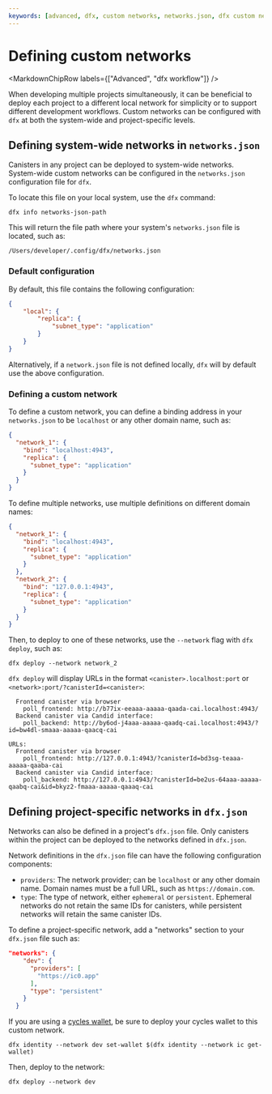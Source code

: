 ```yaml
---
keywords: [advanced, dfx, custom networks, networks.json, dfx custom network, networks-json, system-wide network, project-specific network]
---
```



# Defining custom networks

<MarkdownChipRow labels={["Advanced", "dfx workflow"]} />

When developing multiple projects simultaneously, it can be beneficial to deploy each project to a different local network for simplicity or to support different development workflows. Custom networks can be configured with `dfx` at both the system-wide and project-specific levels.

## Defining system-wide networks in `networks.json`

Canisters in any project can be deployed to system-wide networks. System-wide custom networks can be configured in the `networks.json` configuration file for `dfx`.

To locate this file on your local system, use the `dfx` command:

```
dfx info networks-json-path
```

This will return the file path where your system's `networks.json` file is located, such as:

```
/Users/developer/.config/dfx/networks.json
```

### Default configuration

By default, this file contains the following configuration:

```json
{
    "local": {
        "replica": {
            "subnet_type": "application"
        }
    }
}
```

Alternatively, if a `network.json` file is not defined locally, `dfx` will by default use the above configuration.

### Defining a custom network

To define a custom network, you can define a binding address in your `networks.json` to be `localhost` or any other domain name, such as:

```json
{
  "network_1": {
    "bind": "localhost:4943",
    "replica": {
      "subnet_type": "application"
    }
  }
}
```

To define multiple networks, use multiple definitions on different domain names:

```json
{
  "network_1": {
    "bind": "localhost:4943",
    "replica": {
      "subnet_type": "application"
    }
  },
  "network_2": {
    "bind": "127.0.0.1:4943",
    "replica": {
      "subnet_type": "application"
    }
  }
}
```

Then, to deploy to one of these networks, use the `--network` flag with `dfx deploy`, such as:

```
dfx deploy --network network_2
```

`dfx deploy` will display URLs in the format `<canister>.localhost:port` or `<network>:port/?canisterId=<canister>`:

```
  Frontend canister via browser
    poll_frontend: http://b77ix-eeaaa-aaaaa-qaada-cai.localhost:4943/
  Backend canister via Candid interface:
    poll_backend: http://by6od-j4aaa-aaaaa-qaadq-cai.localhost:4943/?id=bw4dl-smaaa-aaaaa-qaacq-cai
```

```
URLs:
  Frontend canister via browser
    poll_frontend: http://127.0.0.1:4943/?canisterId=bd3sg-teaaa-aaaaa-qaaba-cai
  Backend canister via Candid interface:
    poll_backend: http://127.0.0.1:4943/?canisterId=be2us-64aaa-aaaaa-qaabq-cai&id=bkyz2-fmaaa-aaaaa-qaaaq-cai
```

## Defining project-specific networks in `dfx.json`

Networks can also be defined in a project's `dfx.json` file. Only canisters within the project can be deployed to the networks defined in `dfx.json`.

Network definitions in the `dfx.json` file can have the following configuration components:

- `providers`: The network provider; can be `localhost` or any other domain name. Domain names must be a full URL, such as `https://domain.com`.
- `type`: The type of network, either `ephemeral` or `persistent`. Ephemeral networks do not retain the same IDs for canisters, while persistent networks will retain the same canister IDs.

To define a project-specific network, add a "networks" section to your `dfx.json` file such as:

```json
"networks": {
    "dev": {
      "providers": [
        "https://ic0.app"
      ],
      "type": "persistent"
    }
  }
```

If you are using a [cycles wallet](/docs/building-apps/canister-management/topping-up), be sure to deploy your cycles wallet to this custom network.

```
dfx identity --network dev set-wallet $(dfx identity --network ic get-wallet)
```

Then, deploy to the network:

```
dfx deploy --network dev
```
